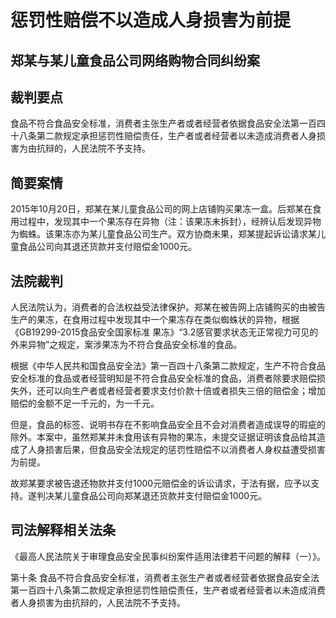 # 惩罚性赔偿不以造成人身损害为前提

  

## 郑某与某儿童食品公司网络购物合同纠纷案

## 裁判要点

食品不符合食品安全标准，消费者主张生产者或者经营者依据食品安全法第一百四十八条第二款规定承担惩罚性赔偿责任，生产者或者经营者以未造成消费者人身损害为由抗辩的，人民法院不予支持。

## 简要案情

2015年10月20日，郑某在某儿童食品公司的网上店铺购买果冻一盒。后郑某在食用过程中，发现其中一个果冻存在异物（注：该果冻未拆封），经辨认后发现异物为蜘蛛。该果冻亦为某儿童食品公司生产。双方协商未果，郑某提起诉讼请求某儿童食品公司向其退还货款并支付赔偿金1000元。

## 法院裁判

人民法院认为，消费者的合法权益受法律保护。郑某在被告网上店铺购买的由被告生产的果冻，在食用过程中发现其中一个果冻存在类似蜘蛛状的异物，根据《GB19299-2015食品安全国家标准 果冻》“3.2感官要求状态无正常视力可见的外来异物”之规定，案涉果冻为不符合食品安全标准的食品。

根据《中华人民共和国食品安全法》第一百四十八条第二款规定，生产不符合食品安全标准的食品或者经营明知是不符合食品安全标准的食品，消费者除要求赔偿损失外，还可以向生产者或者经营者要求支付价款十倍或者损失三倍的赔偿金；增加赔偿的金额不足一千元的，为一千元。

但是，食品的标签、说明书存在不影响食品安全且不会对消费者造成误导的瑕疵的除外。本案中，虽然郑某并未食用该有异物的果冻，未提交证据证明该食品给其造成了人身损害后果，但食品安全法规定的惩罚性赔偿不以消费者人身权益遭受损害为前提。

故郑某要求被告退还物款并支付1000元赔偿金的诉讼请求，于法有据，应予以支持。遂判决某儿童食品公司向郑某退还货款并支付赔偿金1000元。

## 司法解释相关法条

《最高人民法院关于审理食品安全民事纠纷案件适用法律若干问题的解释（一）》。

第十条 食品不符合食品安全标准，消费者主张生产者或者经营者依据食品安全法第一百四十八条第二款规定承担惩罚性赔偿责任，生产者或者经营者以未造成消费者人身损害为由抗辩的，人民法院不予支持。